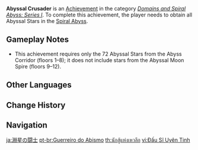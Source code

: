 {{Achievement Infobox
|title        = 
|id           = 82051
|order id     = 2051
|category     = Domains and Spiral Abyss: Series I
|description  = Obtain all Abyssal Stars in the [[Spiral Abyss]].
|requirements = Requires only the 72 Abyssal Stars from the Abyss Corridor; it does not include stars from the Abyssal Moon Spire.
|primogems    = 20
|tracking     = 
|topic        = 
}}
'''Abyssal Crusader''' is an [[Achievement]] in the category ''[[Domains and Spiral Abyss: Series I]]''. To complete this achievement, the player needs to obtain all Abyssal Stars in the [[Spiral Abyss]].

==Gameplay Notes==
* This achievement requires only the 72 Abyssal Stars from the Abyss Corridor (floors 1–8); it does not include stars from the Abyssal Moon Spire (floors 9–12).
<!--
==Trivia==

==Video Guides==
{{EVT
|video1   = 
|caption1 = 
}}
-->

==Other Languages==
{{Other Languages
|en      = Abyssal Crusader
|zhs     = 渊星斗士
|zhs_rm  = Yuānxīng Dǒushì
|zht     = 淵星鬥士
|zht_rm  = Yuānxīng Dǒushì
|zh_tl   = 
|ja      = 淵星の闘士
|ja_rm   = Ensei no Toushi{{Assumed}}
|ja_tl   = Champion of Abyssal Stars
|ko      = 심연의 별 수집가
|ko_rm   = Simyeon-ui Byeol Sujipga
|ko_tl   = Abyssal Star Collector
|es      = Héroe del Abismo
|es_tl   = Hero of the Abyss
|fr      = {{MC|m=Guerrier|f=Guerrière}} de l'Abîme
|fr_tl   = Warrior of the Abyss
|ru      = Звёздный воин
|ru_tl   = Starry Warrior
|th      = นักสู้แห่งเหวลึก
|th_rm   = Naksu haeng Heo Luek
|th_tl   = Abyssal Fighter
|vi      = Đấu Sĩ Uyên Tinh
|vi_tl   = 
|de      = Abgrundsternsammler
|de_tl   = Abyss Star Collector
|id      = Petarung Abyssal
|id_tl   = Abyssal Fighter
|pt      = Guerreiro do Abismo
|pt_tl   = 
|tr      = Hiçlik Fatihi
|tr_tl   = 
|it      = Crociata nell'Abisso
|it_tl   = 
}}

==Change History==
{{Change History|1.0}}
<!--
==References==
{{Reflist}}
-->
==Navigation==
{{Achievement Navbox|Domains and Spiral Abyss: Series I}}

[[ja:淵星の闘士]]
[[pt-br:Guerreiro do Abismo]]
[[th:นักสู้แห่งเหวลึก]]
[[vi:Đấu Sĩ Uyên Tinh]]